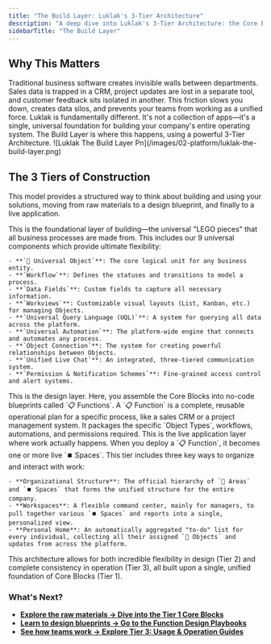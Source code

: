 ```yaml
---
title: "The Build Layer: Luklak's 3-Tier Architecture"
description: "A deep dive into Luklak's 3-Tier Architecture: the Core Blocks, Function Design, and Usage & Operation layers that allow you to build any business system."
sidebarTitle: "The Build Layer"
---
```


## Why This Matters

<Info>
  Traditional business software creates invisible walls between departments. Sales data is trapped in a CRM, project updates are lost in a separate tool, and customer feedback sits isolated in another. This friction slows you down, creates data silos, and prevents your teams from working as a unified force.
</Info>

<Note>
  Luklak is fundamentally different. It's not a collection of apps—it's a single, universal foundation for building your company's entire operating system. The Build Layer is where this happens, using a powerful 3-Tier Architecture.
</Note>


<Frame caption="Luklak system architecture, from raw materials, design to usage">
  ![Luklak The Build Layer Pn](/images/02-platform/luklak-the-build-layer.png)
</Frame>

## The 3 Tiers of Construction

This model provides a structured way to think about building and using your solutions, moving from raw materials to a design blueprint, and finally to a live application.

<AccordionGroup>
  <Accordion title="Tier 1: Core Blocks (The Raw Materials)" icon="cube" iconType="duotone">
    This is the foundational layer of building—the universal "LEGO pieces" that all business processes are made from. This includes our 9 universal components which provide ultimate flexibility:

    - **`🧊 Universal Object`**: The core logical unit for any business entity.
    - **`Workflow`**: Defines the statuses and transitions to model a process.
    - **`Data Fields`**: Custom fields to capture all necessary information.
    - **`Workviews`**: Customizable visual layouts (List, Kanban, etc.) for managing Objects.
    - **`Universal Query Language (UQL)`**: A system for querying all data across the platform.
    - **`Universal Automation`**: The platform-wide engine that connects and automates any process.
    - **`Object Connection`**: The system for creating powerful relationships between Objects.
    - **`Unified Live Chat`**: An integrated, three-tiered communication system.
    - **`Permission & Notification Schemes`**: Fine-grained access control and alert systems.
  </Accordion>
  <Accordion title="Tier 2: Function Design (The Blueprints)" icon="map" iconType="duotone">
    This is the design layer. Here, you assemble the Core Blocks into no-code blueprints called `📋 Functions`. A `📋 Function` is a complete, reusable operational plan for a specific process, like a sales CRM or a project management system. It packages the specific `Object Types`, workflows, automations, and permissions required.
  </Accordion>
  <Accordion title="Tier 3: Usage & Operation (The Live Buildings)" icon="building" iconType="duotone">
    This is the live application layer where work actually happens. When you deploy a `📋 Function`, it becomes one or more live `⏹️ Spaces`. This tier includes three key ways to organize and interact with work:

    - **Organizational Structure**: The official hierarchy of `📂 Areas` and `⏹️ Spaces` that forms the unified structure for the entire company.
    - **Workspaces**: A flexible command center, mainly for managers, to pull together various `⏹️ Spaces` and reports into a single, personalized view.
    - **Personal Home**: An automatically aggregated "to-do" list for every individual, collecting all their assigned `🧊 Objects` and updates from across the platform.
  </Accordion>
</AccordionGroup>

This architecture allows for both incredible flexibility in design (Tier 2) and complete consistency in operation (Tier 3), all built upon a single, unified foundation of Core Blocks (Tier 1).

### What's Next?

- [**Explore the raw materials → Dive into the Tier 1 Core Blocks**](/en/02-platform/platform-overview/core-concepts)
- [**Learn to design blueprints → Go to the Function Design Playbooks**](/en/03-build/introduction)
- [**See how teams work → Explore Tier 3: Usage & Operation Guides**](/en/02-platform/use-and-operate)